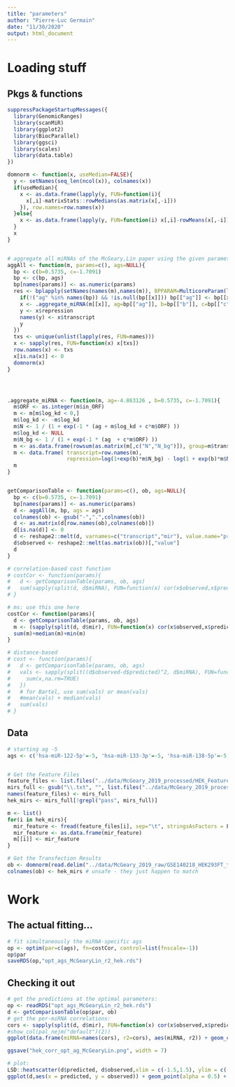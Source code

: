 ```yaml
---
title: "parameters"
author: "Pierre-Luc Germain"
date: "11/30/2020"
output: html_document
---
```


# Loading stuff

## Pkgs & functions

```r
suppressPackageStartupMessages({
  library(GenomicRanges)
  library(scanMiR)
  library(ggplot2)
  library(BiocParallel)
  library(ggsci)
  library(scales)
  library(data.table)
})
```


```r
domnorm <- function(x, useMedian=FALSE){
  y <- setNames(seq_len(ncol(x)), colnames(x))
  if(useMedian){
    x <- as.data.frame(lapply(y, FUN=function(i){
      x[,i]-matrixStats::rowMedians(as.matrix(x[,-i]))
    }), row.names=row.names(x))
  }else{
    x <- as.data.frame(lapply(y, FUN=function(i) x[,i]-rowMeans(x[,-i])), row.names=row.names(x))
  }  
  x
}


# aggregate all miRNAs of the McGeary,Lin paper using the given parameters
aggAll <- function(m, params=c(), ags=NULL){
  bp <- c(b=0.5735, c=-1.7091)
  bp <- c(bp, ags)
  bp[names(params)] <- as.numeric(params)
  res <- bplapply(setNames(names(m),names(m)), BPPARAM=MulticoreParam(length(m)), FUN=function(x){
    if(!("ag" %in% names(bp)) && !is.null(bp[[x]])) bp[["ag"]] <- bp[[x]]
    x <- .aggregate_miRNA(m[[x]], ag=bp[["ag"]], b=bp[["b"]], c=bp[["c"]])
    y <- x$repression
    names(y) <- x$transcript
    y
  })
  txs <- unique(unlist(lapply(res, FUN=names)))
  x <- sapply(res, FUN=function(x) x[txs])
  row.names(x) <- txs
  x[is.na(x)] <- 0
  domnorm(x)
}




.aggregate_miRNA <- function(m, ag=-4.863126 , b=0.5735, c=-1.7091){
  m$ORF <- as.integer(m$in_ORF)
  m <- m[m$log_kd < 0,]
  m$log_kd <- -m$log_kd
  m$N <- 1 / (1 + exp(-1 * (ag + m$log_kd + c*m$ORF) ))
  m$log_kd <- NULL
  m$N_bg <- 1 / (1 + exp(-1 * (ag  + c*m$ORF) ))
  m <- as.data.frame(rowsum(as.matrix(m[,c("N","N_bg")]), group=m$transcript))
  m <- data.frame( transcript=row.names(m),
                   repression=log(1+exp(b)*m$N_bg) - log(1 + exp(b)*m$N) )
  m
}


getComparisonTable <- function(params=c(), ob, ags=NULL){
  bp <- c(b=0.5735, c=-1.7091)
  bp[names(params)] <- as.numeric(params)
  d <- aggAll(m, bp, ags = ags)
  colnames(ob) <- gsub("-",".",colnames(ob))
  d <- as.matrix(d[row.names(ob),colnames(ob)])
  d[is.na(d)] <- 0
  d <- reshape2::melt(d, varnames=c("transcript","mir"), value.name="predicted")
  d$observed <- reshape2::melt(as.matrix(ob))[,"value"]
  d
}

# correlation-based cost function
# costCor <- function(params){
#   d <- getComparisonTable(params, ob, ags)
#   sum(sapply(split(d, d$miRNA), FUN=function(x) cor(x$observed,x$predicted)^2))
# }

# ms: use this one here
costCor <- function(params){
  d <- getComparisonTable(params, ob, ags)
  m <- (sapply(split(d, d$mir), FUN=function(x) cor(x$observed,x$predicted)^2))
  sum(m)+median(m)+min(m)
}

# distance-based
# cost <- function(params){
#   d <- getComparisonTable(params, ob, ags)
#   vals <- sapply(split((d$observed-d$predicted)^2, d$miRNA), FUN=function(x){
#     sum(x,na.rm=TRUE)
#   })
#   # for Bartel, use sum(vals) or mean(vals)
#   #mean(vals) + median(vals)
#   sum(vals)
# }

```


## Data

```r
# starting ag -5
ags <- c('hsa-miR-122-5p'=-5, 'hsa-miR-133-3p'=-5, 'hsa-miR-138-5p'=-5, 'hsa-miR-145-5p'=-5, 'hsa-miR-184-3p'=-5, 'hsa-miR-190a-5p'=-5, 'hsa-miR-200b-3p'=-5, 'hsa-miR-216a-5p'=-5, 'hsa-miR-217-5p'=-5, 'hsa-miR-219a-5p'=-5, 'hsa-miR-375-3p'=-5, 'hsa-miR-451a'=-5)


# Get the Feature Files
feature_files <- list.files("../data/McGeary_2019_processed/HEK_Features_McGeary_Scan/", full.names = T)
mirs_full <- gsub("\\.txt", "", list.files("../data/McGeary_2019_processed/HEK_Features_McGeary_Scan/", full.names = F))
names(feature_files) <- mirs_full
hek_mirs <- mirs_full[!grepl("pass", mirs_full)]

m <- list()
for(i in hek_mirs){
  mir_feature <- fread(feature_files[i], sep="\t", stringsAsFactors = F) 
  mir_feature <- as.data.frame(mir_feature)
  m[[i]] <- mir_feature
}

# Get the Transfection Results
ob <- domnorm(read.delim("../data/McGeary_2019_raw/GSE140218_HEK293FT_transfection_logtpm_batchnormalized.txt", row.names=1))
colnames(ob) <- hek_mirs # unsafe - they just happen to match
```



# Work

## The actual fitting...

```r
# fit simultaneously the miRNA-specific ags
op <- optim(par=c(ags), fn=costCor, control=list(fnscale=-1))
op$par
saveRDS(op,"opt_ags_McGearyLin_r2_hek.rds")
```

## Checking it out

```r
# get the predictions at the optimal parameters:
op <- readRDS("opt_ags_McGearyLin_r2_hek.rds")
d <- getComparisonTable(op$par, ob)
# get the per-miRNA correlations:
cors <- sapply(split(d, d$mir), FUN=function(x) cor(x$observed,x$predicted)^2)
#show_col(pal_nejm("default")(2))
ggplot(data.frame(miRNA=names(cors), r2=cors), aes(miRNA, r2)) + geom_col(fill = "#BC3C29FF", alpha = 0.8) + coord_flip() + geom_text(aes(label=round(cors,4))) 

ggsave("hek_corr_opt_ag_McGearyLin.png", width = 7)

# plot:
LSD::heatscatter(d$predicted, d$observed,xlim = c(-1.5,1.5), ylim = c(-1.5,1.5))
ggplot(d,aes(x = predicted, y = observed)) + geom_point(alpha = 0.5) + xlim(-1.5,1.5) + ylim (-1.5,1.5) 
```










